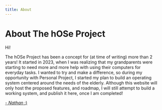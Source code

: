 ```yaml
---
title: About
---
```


# About The hOSe Project

Hi!

The hOSe Project has been a concept for (at time of writing) more than 2 years! It started in 2023, when I was realizing that my grandparents were starting to need more and more help with using their computers for everyday tasks. I wanted to try and make a difference, so during my opportunity with Personal Project, I started my plan to build an operating system centered around the needs of the elderly. Although this website will only host the proposed features, and roadmap, I will still attempt to build a working system, and publish it here, once I am completed!
<br />

[- _Nathan_ :)](./easteregg)
